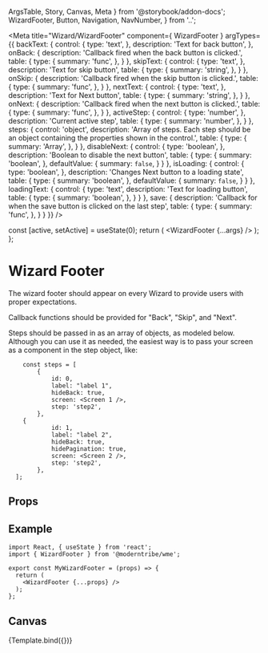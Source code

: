   ArgsTable,
  Story,
  Canvas,
  Meta
} from '@storybook/addon-docs';
  WizardFooter,
  Button,
  Navigation,
  NavNumber,
} from '..';

<Meta
  title="Wizard/WizardFooter"
  component={ WizardFooter }
  argTypes={{
    backText: {
      control: {
        type: 'text',
      },
      description: 'Text for back button',
    },
    onBack: {
      description: 'Callback fired when the back button is clicked.',
      table: {
        type: {
          summary: 'func',
        },
      }
    },
    skipText: {
      control: {
        type: 'text',
      },
      description: 'Text for skip button',
      table: {
        type: {
          summary: 'string',
        },
      }
    },
    onSkip: {
      description: 'Callback fired when the skip button is clicked.',
      table: {
        type: {
          summary: 'func',
        },
      }
    },
    nextText: {
      control: {
        type: 'text',
      },
      description: 'Text for Next button',
      table: {
        type: {
          summary: 'string',
        },
      }
    },
    onNext: {
      description: 'Callback fired when the next button is clicked.',
      table: {
        type: {
          summary: 'func',
        },
      }
    },
    activeStep: {
      control: {
        type: 'number',
      },
      description: 'Current active step',
      table: {
        type: {
          summary: 'number',
        },
      }
    },
    steps: {
      control: 'object',
      description: 'Array of steps. Each step should be an object containing the properties shown in the control.',
      table: {
        type: {
          summary: 'Array',
        },
      }
    },
    disableNext: {
      control: {
        type: 'boolean',
      },
      description: 'Boolean to disable the next button',
      table: {
        type: {
          summary: 'boolean',
        },
        defaultValue: {
          summary: `false`,
        }
      }
    },
    isLoading: {
      control: {
        type: 'boolean',
      },
      description: 'Changes Next button to a loading state',
      table: {
        type: {
          summary: 'boolean',
        },
        defaultValue: {
          summary: `false`,
        }
      }
    },
    loadingText: {
      control: {
        type: 'text',
        description: 'Text for loading button',
        table: {
        type: {
          summary: 'boolean',
        },
      }
      }
    },
    save: {
      description: 'Callback for when the save button is clicked on the last step',
      table: {
        type: {
          summary: 'func',
        },
      }
    }
  }}
/>

  const [active, setActive] = useState(0);
  return (
    <WizardFooter {...args} />
  );
};

# Wizard Footer
The wizard footer should appear on every Wizard to provide users with proper expectations.

Callback functions should be provided for "Back", "Skip", and "Next".

Steps should be passed in as an array of objects, as modeled below. Although you can use it as needed, the
easiest way is to pass your screen as a component in the step object, like:

```
	const steps = [
		{
			id: 0,
			label: "label 1",
			hideBack: true,
			screen: <Screen 1 />,
			step: 'step2',
		},
    {
			id: 1,
			label: "label 2",
			hideBack: true,
			hidePagination: true,
			screen: <Screen 2 />,
			step: 'step2',
		},
  ];
```

## Props
<ArgsTable story="." />

## Example
```
import React, { useState } from 'react';
import { WizardFooter } from '@moderntribe/wme';

export const MyWizardFooter = (props) => {
  return (
    <WizardFooter {...props} />
  );
};
```

## Canvas
<Canvas>
  <Story
    name="Default"
    args={{
      backText: 'Back',
      nextText: 'Next',
      skipText: 'Skip',
      activeStep: 0,
      steps: [
        {
          id: 0,
          heading: "Choose a template",
          hidePagination: false,
          label: "Choose a template",
          step: "template",
          text: "Our set up wizard will help you get the most out of your store.",
	      },
        {
          id: 1,
          heading: "Choose a font",
          hideBack: true,
          hideSkip: true,
          hidePagination: false,
          label: "Fonts",
          step: "fonts",
          text: "Lets pick a starting font, you can always change it later and pick from more options.",
        },
        {
          id: 2,
          heading: "Pick some colors",
          hidePagination: true,
          label: "Colors",
          step: "colors",
          text: "Let's get you some starting colors. You can always update, expand, and change these later.",
        },
      ],
      loadingText: 'Saving',
    }}
  >
  {Template.bind({})}
  </Story>
</Canvas>
